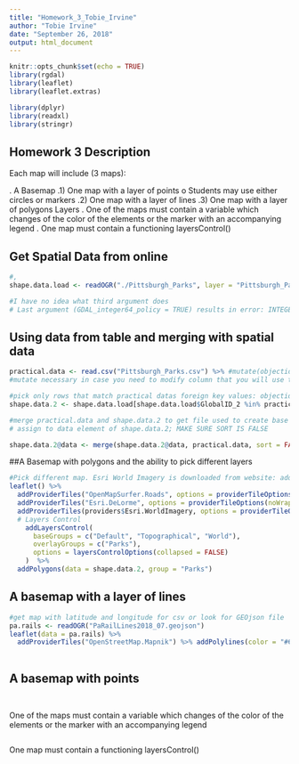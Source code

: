 ```yaml
---
title: "Homework_3_Tobie_Irvine"
author: "Tobie Irvine"
date: "September 26, 2018"
output: html_document
---
```


```r
knitr::opts_chunk$set(echo = TRUE)
library(rgdal)
library(leaflet)
library(leaflet.extras)

library(dplyr)
library(readxl)
library(stringr)

```

## Homework 3 Description
Each map will include (3 maps): 

.	A Basemap
.1) 	One map with a layer of points
   o	Students may use either circles or markers
.2)	One map with a layer of lines
.3)	One map with a layer of polygons
Layers
.	One of the maps must contain a variable which changes of the color of the elements or the marker with an accompanying legend
.	One map must contain a functioning layersControl() 


## Get Spatial Data from online

```r
#, 
shape.data.load <- readOGR("./Pittsburgh_Parks", layer = "Pittsburgh_Parks")

#I have no idea what third argument does
# Last argument (GDAL_integer64_policy = TRUE) results in error: INTEGER() can only #be applied to a 'integer', not a 'double'

```
## Using data from table and merging with spatial data
```r
practical.data <- read.csv("Pittsburgh_Parks.csv") %>% #mutate(objectid = #str_pad(objectid, 6 , pad = "0"))
#mutate necessary in case you need to modify column that you will use to join shape # file and data file. foreign.key is name of column of you need to modify

#pick only rows that match practical datas foreign key values: objectid or globalid
shape.data.2 <- shape.data.load[shape.data.load$GlobalID_2 %in% practical.data$GlobalID_2,]

#merge practical.data and shape.data.2 to get file used to create base map and 
# assign to data element of shape.data.2; MAKE SURE SORT IS FALSE

shape.data.2@data <- merge(shape.data.2@data, practical.data, sort = FALSE, by.x = "GlobalID_2", by.y = "GlobalID_2")

```
##A Basemap with polygons and the ability to pick different layers
```r
#Pick different map. Esri World Imagery is downloaded from website: add no wrap
leaflet() %>%
  addProviderTiles("OpenMapSurfer.Roads", options = providerTileOptions(noWrap = TRUE), group = "Default") %>%
  addProviderTiles("Esri.DeLorme", options = providerTileOptions(noWrap = TRUE), group = "Topographical") %>%
  addProviderTiles(providers$Esri.WorldImagery, options = providerTileOptions(noWrap = TRUE), group = "World") %>%
  # Layers Control
    addLayersControl(
      baseGroups = c("Default", "Topographical", "World"),
      overlayGroups = c("Parks"),
      options = layersControlOptions(collapsed = FALSE)
    )  %>%
  addPolygons(data = shape.data.2, group = "Parks") 

```
## A basemap with a layer of lines
```r
#get map with latitude and longitude for csv or look for GEOjson file
pa.rails <- readOGR("PaRailLines2018_07.geojson")
leaflet(data = pa.rails) %>%
  addProviderTiles("OpenStreetMap.Mapnik") %>% addPolylines(color = "#63CBD4")
 

```
## A basemap with points
```r

```

```r

```
One of the maps must contain a variable which changes of the color of the elements or the marker with an accompanying legend
```r

```
One map must contain a functioning layersControl()
```r

```


